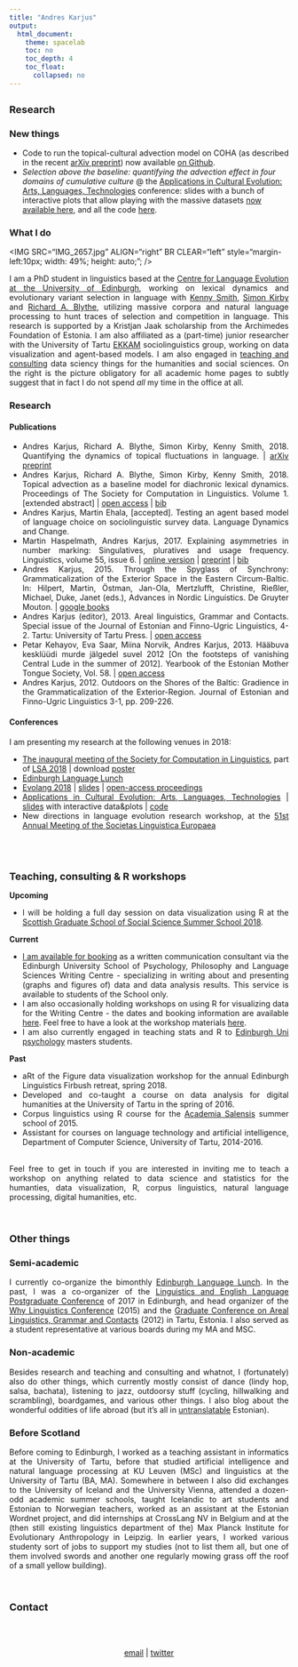 ```yaml
---
title: "Andres Karjus"
output: 
  html_document: 
    theme: spacelab
    toc: no
    toc_depth: 4  
    toc_float:
      collapsed: no
---
```


<style>

/* 
body .main-container {
max-width: 1500px;
padding-left: 0px;
}
 */ 
 
h1 { /* Header 1 */
  font-size: 20px;
}
h2 { /* Header 2 */
    font-size: 18px;
}

.list-group-item.active, .list-group-item.active:focus, .list-group-item.active:hover {
    color: black;
    background-color: transparent;

}

#TOC {
  text-align: left;
  padding-left: 0px ;
  padding-right: 0px;
  left: 10px;
  top: 0;
  width: 100%;
}
</style>

# {.tabset .tabset-fade}

## Research 

### New things

- Code to run the topical-cultural advection model on COHA (as described in the recent [arXiv preprint](https://arxiv.org/abs/1806.00699)) now available [on Github](https://github.com/andreskarjus/topical_cultural_advection_model).
- _Selection above the baseline: quantifying the advection effect in four domains of cumulative culture_ @ the [Applications in Cultural Evolution: Arts, Languages, Technologies](https://cultevol.ut.ee/) conference: slides with a bunch of interactive plots that allow playing with the massive datasets [now available here](https://andreskarjus.github.io/cultevol_tartu_slides), and all the code [here](https://github.com/andreskarjus/cultural_advection_Tartuce).

### What I do

<IMG SRC="IMG_2657.jpg" ALIGN="right" BR CLEAR="left" style="margin-left:10px; width: 49%; height: auto;"; /> 
<div style="text-align: justify"> 
I am a PhD student in linguistics based at the [Centre for Language Evolution at the University of Edinburgh](http://www.lel.ed.ac.uk/cle/), working on lexical dynamics and evolutionary variant selection in language with [Kenny Smith](http://www.lel.ed.ac.uk/~kenny), [Simon Kirby](http://www.lel.ed.ac.uk/~simon) and [Richard A. Blythe](http://www2.ph.ed.ac.uk/~rblythe3/), utilizing massive corpora and natural language processing to hunt traces of selection and competition in language. This research is supported by a Kristjan Jaak scholarship from the Archimedes Foundation of Estonia. I am also affiliated as a (part-time) junior researcher with the University of Tartu [EKKAM](http://ekkam.ut.ee/en/) sociolinguistics group, working on data visualization and agent-based models. I am also engaged in [teaching and consulting](https://andreskarjus.github.io/#teaching-consulting-r-workshops) data sciency things for the humanities and social sciences. On the right is the picture obligatory for all academic home pages to subtly suggest that in fact I do not spend _all_ my time in the office at all.

### Research

#### Publications

* Andres Karjus, Richard A. Blythe, Simon Kirby, Kenny Smith, 2018. Quantifying the dynamics of topical fluctuations in language. | [arXiv preprint](https://arxiv.org/abs/1806.00699)
* Andres Karjus, Richard A. Blythe, Simon Kirby, Kenny Smith, 2018. Topical advection as a baseline model for diachronic lexical dynamics. Proceedings of The Society for Computation in Linguistics. Volume 1. [extended abstract] | [open access](http://scholarworks.umass.edu/scil/) | <a href="karjus_topical_2018.bib" target="_blank">bib</a>
* Andres Karjus, Martin Ehala, [accepted]. Testing an agent based model of language choice on sociolinguistic survey data. Language Dynamics and Change.
*	Martin Haspelmath, Andres Karjus, 2017. Explaining asymmetries in number marking: Singulatives, pluratives and usage frequency. Linguistics, volume 55, issue 6. | [online version](https://www.degruyter.com/view/j/ling.2017.55.issue-6/ling-2017-0026/ling-2017-0026.xml)  | [preprint](https://www.academia.edu/25032500/Explaining_asymmetries_in_number_marking_Singulatives_pluratives_and_usage_frequency) | <a href="haspelmath_explaining_2017.bib" target="_blank">bib</a>
*	Andres Karjus, 2015. Through the Spyglass of Synchrony: Grammaticalization of the Exterior Space in the Eastern Circum-Baltic. In: Hilpert, Martin, Östman, Jan-Ola, Mertzlufft, Christine, Rießler, Michael, Duke, Janet (eds.), Advances in Nordic Linguistics. De Gruyter Mouton.
| [google books](https://books.google.ee/books?id=BPheCAAAQBAJ)
*	Andres Karjus (editor), 2013. Areal linguistics, Grammar and Contacts. Special issue of the Journal of Estonian and Finno-Ugric Linguistics, 4-2. Tartu: University of Tartu Press. 
| [open access](http://jeful.ut.ee/index.php/JEFUL/issue/view/2013.4.2)
* Petar Kehayov, Eva Saar, Miina Norvik, Andres Karjus, 2013. Hääbuva kesklüüdi murde jälgedel suvel 2012 [On the footsteps of vanishing Central Lude in the summer of 2012]. Yearbook of the Estonian Mother Tongue Society, Vol. 58. | [open access](http://www.kirj.ee/public/ESA/2012/esa_58-2012-58-101.indd.pdf)
*	Andres Karjus, 2012. Outdoors on the Shores of the Baltic: Gradience in the Grammaticalization of the Exterior-Region. Journal of Estonian and Finno-Ugric Linguistics 3-1, pp. 209-226.

#### Conferences

I am presenting my research at the following venues in 2018: 

- [The inaugural meeting of the Society for Computation in Linguistics](https://blogs.umass.edu/scil/scil-2018/), part of [LSA 2018](https://www.linguisticsociety.org/event/lsa-2018-annual-meeting) | download [poster](scilposter_sizeA1.pdf)
- [Edinburgh Language Lunch](http://groups.inf.ed.ac.uk/langlunch/)
- [Evolang 2018](http://evolang.cles.umk.pl) | [slides](https://drive.google.com/open?id=10az7BOV_tT-mAwMZXDoguKmZeTErnfzB) | [open-access proceedings](http://evolang.org/torun/proceedings/papertemplate.html?p=117) 
- [Applications in Cultural Evolution: Arts, Languages, Technologies](https://cultevol.ut.ee/) | [slides](https://andreskarjus.github.io/cultevol_tartu_slides) with interactive data&plots | [code](https://github.com/andreskarjus/cultural_advection_Tartuce)
- New directions in language evolution research workshop, at the [51st Annual Meeting of the Societas Linguistica Europaea](http://sle2018.eu/)

<br>
<br>

## Teaching, consulting & R workshops

**Upcoming**
<div style="text-align: justify"> 
- I will be holding a full day session on data visualization using R at the [Scottish Graduate School of Social Science Summer School 2018](http://www.socsciscotland.ac.uk/skills_and_training/summer_school).

**Current**

- [I am available for booking](http://writingcentre.ppls.ed.ac.uk/appointments/) as a written communication consultant via the Edinburgh University School of Psychology, Philosophy and Language Sciences Writing Centre - specializing in writing about and presenting (graphs and figures of) data and data analysis results. This service is available to students of the School only. 
- I am also occasionally holding workshops on using R for visualizing data for the Writing Centre - the dates and booking information are available [here](http://writingcentre.ppls.ed.ac.uk/workshops/). Feel free to have a look at the workshop materials [here](https://andreskarjus.github.io/artofthefigure/).
- I am also currently engaged in teaching stats and R to [Edinburgh Uni psychology](https://www.ed.ac.uk/ppls/psychology) masters students.

**Past**

- aRt of the Figure data visualization workshop for the annual Edinburgh Linguistics Firbush retreat, spring 2018.
- Developed and co-taught a course on data analysis for digital humanities at the University of Tartu in the spring of 2016.
- Corpus linguistics using R course for the [Academia Salensis](http://academiasalensis.org) summer school of 2015.
- Assistant for courses on language technology and artificial intelligence, Department of Computer Science, University of Tartu, 2014-2016.
<br><br>

Feel free to get in touch if you are interested in inviting me to teach a workshop on anything related to data science and statistics for the humanties, data visualization, R, corpus linguistics, natural language processing, digital humanities, etc.
</div>
<br>

## Other things
### Semi-academic
<div style="text-align: justify"> 
I currently co-organize the bimonthly [Edinburgh Language Lunch](http://groups.inf.ed.ac.uk/langlunch/). In the past, I was a co-organizer of the [Linguistics and English Language Postgraduate Conference](http://www.lel.ed.ac.uk/~pgc/) of 2017 in Edinburgh, and head organizer of the [Why Linguistics Conference](http://whylinguistics.ut.ee) (2015) and the [Graduate Conference on Areal Linguistics, Grammar and Contacts](http://arealling.ut.ee) (2012) in Tartu, Estonia. I also served as a student representative at various boards during my MA and MSC.

### Non-academic

Besides research and teaching and consulting and whatnot, I (fortunately) also do other things, which currently mostly consist of dance (lindy hop, salsa, bachata), listening to jazz, outdoorsy stuff (cycling, hillwalking and scrambling), boardgames, and various other things. I also blog about the wonderful oddities of life abroad (but it's all in [untranslatable](http://postkaartkaledooniast.blogspot.com) Estonian).

### Before Scotland

Before coming to Edinburgh, I worked as a teaching assistant in informatics at the University of Tartu, before that studied artificial intelligence and natural language processing at KU Leuven (MSc) and linguistics at the University of Tartu (BA, MA). Somewhere in between I also did exchanges to the University of Iceland and the University Vienna, attended a dozen-odd academic summer schools, taught Icelandic to art students and Estonian to Norwegian teachers, worked as an assistant at the Estonian Wordnet project, and did internships at CrossLang NV in Belgium and at the (then still existing linguistics department of the) Max Planck Institute for Evolutionary Anthropology in Leipzig. In earlier years, I worked various studenty sort of jobs to support my studies (not to list them all, but one of them involved swords and another one regularly mowing grass off the roof of a small yellow building).
</div>
<br>

## Contact
<br>
<br>
<div style="text-align: center"> 
<a href="mailto:a.karjus--at--sms.ed.ac.uk">email</a>  |  <a href="https://twitter.com/AndresKarjus">twitter</a>
<br>
</div>



